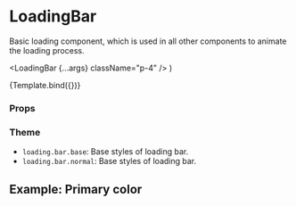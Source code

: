 

<Meta title="Components/Loading/LoadingBar" component={LoadingBar} />

# LoadingBar

Basic loading component, which is used in all other components to animate the loading process.

  <LoadingBar {...args} className="p-4" />
)

<Canvas>
  <Story name="Default">{Template.bind({})}</Story>
</Canvas>

### Props

<ArgsTable story="Default" />

### Theme

- `loading.bar.base`: Base styles of loading bar.
- `loading.bar.normal`: Base styles of loading bar.

## Example: Primary color

<Canvas>
  <Story name="Primary">
    <LoadingBar className="p-4 bg-primary" />
  </Story>
</Canvas>
